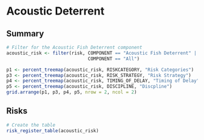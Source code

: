 # Acoustic Deterrent

## Summary
```r
# Filter for the Acoustic Fish Deterrent component
acoustic_risk <- filter(risk, COMPONENT == "Acoustic Fish Deterrent" | 
                              COMPONENT == "All")
```

```r
p1 <- percent_treemap(acoustic_risk, RISKCATEGORY, "Risk Categories")
p3 <- percent_treemap(acoustic_risk, RISK_STRATEGY, "Risk Strategy")
p4 <- percent_treemap(acoustic_risk, TIMING_OF_DELAY, "Timing of Delay")
p5 <- percent_treemap(acoustic_risk, DISCIPLINE, "Discpline")
grid.arrange(p1, p3, p4, p5, nrow = 2, ncol = 2)
```

## Risks
```r
# Create the table
risk_register_table(acoustic_risk)
```

